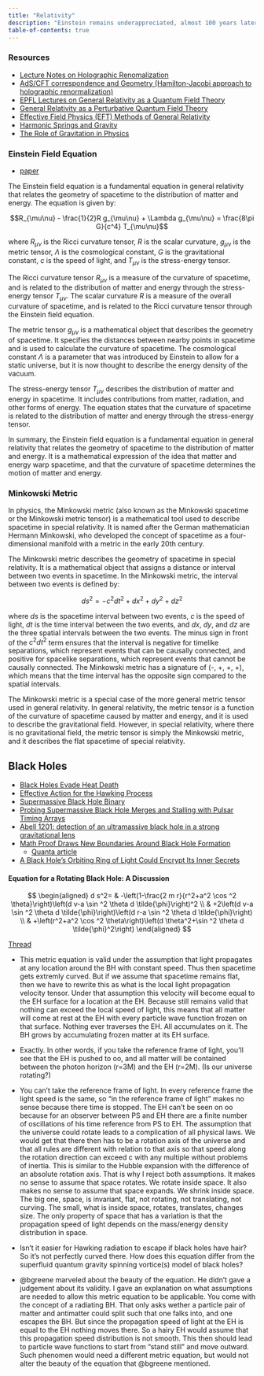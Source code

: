 ```yaml
---
title: "Relativity"
description: "Einstein remains underappreciated, almost 100 years later"
table-of-contents: true
---
```


### Resources

- [Lecture Notes on Holographic Renomalization](https://arxiv.org/abs/hep-th/0209067)
- [AdS/CFT correspondence and Geometry (Hamilton-Jacobi approach to holographic renormalization)](https://arxiv.org/abs/hep-th/0404176)
- [EPFL Lectures on General Relativity as a Quantum Field Theory](https://arxiv.org/abs/1702.00319)
- [General Relativity as a Perturbative Quantum Field Theory](https://blogs.umass.edu/grqft/)
- [Effective Field Physics (EFT) Methods of General Relativity](https://pirsa.org/23060072)
- [Harmonic Springs and Gravity](https://twitter.com/gabrielpeyre/status/1646015289023422464?s=20)
- [The Role of Gravitation in Physics](https://edition-open-sources.org/media/sources/5/Sources5.pdf)

### Einstein Field Equation

- [paper](https://www.damtp.cam.ac.uk/user/tong/gr/four.pdf)

The Einstein field equation is a fundamental equation in general relativity that relates the geometry of spacetime to the distribution of matter and energy. The equation is given by:

$$R_{\mu\nu} - \frac{1}{2}R g_{\mu\nu} + \Lambda g_{\mu\nu} = \frac{8\pi G}{c^4} T_{\mu\nu}$$

where $R_{\mu\nu}$ is the Ricci curvature tensor, $R$ is the scalar curvature, $g_{\mu\nu}$ is the metric tensor, $\Lambda$ is the cosmological constant, $G$ is the gravitational constant, $c$ is the speed of light, and $T_{\mu\nu}$ is the stress-energy tensor.

The Ricci curvature tensor $R_{\mu\nu}$ is a measure of the curvature of spacetime, and is related to the distribution of matter and energy through the stress-energy tensor $T_{\mu\nu}$. The scalar curvature $R$ is a measure of the overall curvature of spacetime, and is related to the Ricci curvature tensor through the Einstein field equation.

The metric tensor $g_{\mu\nu}$ is a mathematical object that describes the geometry of spacetime. It specifies the distances between nearby points in spacetime and is used to calculate the curvature of spacetime. The cosmological constant $\Lambda$ is a parameter that was introduced by Einstein to allow for a static universe, but it is now thought to describe the energy density of the vacuum.

The stress-energy tensor $T_{\mu\nu}$ describes the distribution of matter and energy in spacetime. It includes contributions from matter, radiation, and other forms of energy. The equation states that the curvature of spacetime is related to the distribution of matter and energy through the stress-energy tensor.

In summary, the Einstein field equation is a fundamental equation in general relativity that relates the geometry of spacetime to the distribution of matter and energy. It is a mathematical expression of the idea that matter and energy warp spacetime, and that the curvature of spacetime determines the motion of matter and energy.

### Minkowski Metric

In physics, the Minkowski metric (also known as the Minkowski spacetime or the Minkowski metric tensor) is a mathematical tool used to describe spacetime in special relativity. It is named after the German mathematician Hermann Minkowski, who developed the concept of spacetime as a four-dimensional manifold with a metric in the early 20th century.

The Minkowski metric describes the geometry of spacetime in special relativity. It is a mathematical object that assigns a distance or interval between two events in spacetime. In the Minkowski metric, the interval between two events is defined by:

$$ds^2 = -c^2 dt^2 + dx^2 + dy^2 + dz^2$$

where $ds$ is the spacetime interval between two events, $c$ is the speed of light, $dt$ is the time interval between the two events, and $dx$, $dy$, and $dz$ are the three spatial intervals between the two events. The minus sign in front of the $c^2 dt^2$ term ensures that the interval is negative for timelike separations, which represent events that can be causally connected, and positive for spacelike separations, which represent events that cannot be causally connected. The Minkowski metric has a signature of (-, +, +, +), which means that the time interval has the opposite sign compared to the spatial intervals.

The Minkowski metric is a special case of the more general metric tensor used in general relativity. In general relativity, the metric tensor is a function of the curvature of spacetime caused by matter and energy, and it is used to describe the gravitational field. However, in special relativity, where there is no gravitational field, the metric tensor is simply the Minkowski metric, and it describes the flat spacetime of special relativity.

## Black Holes

- [Black Holes Evade Heat Death](https://www.quantamagazine.org/in-new-paradox-black-holes-appear-to-evade-heat-death-20230606/) 
- [Effective Action for the Hawking Process](https://arxiv.org/pdf/2306.09019.pdf)
- [Supermassive Black Hole Binary](https://arxiv.org/abs/2306.11310)
- [Probing Supermassive Black Hole Merges and Stalling with Pulsar Timing Arrays](https://arxiv.org/abs/1901.06785)
- [Abell 1201: detection of an ultramassive black hole in a strong gravitational lens](https://academic.oup.com/mnras/article/521/3/3298/7085506)
- [Math Proof Draws New Boundaries Around Black Hole Formation](https://arxiv.org/pdf/2301.08270.pdf)
    - [Quanta article](https://www.quantamagazine.org/math-proof-draws-new-boundaries-around-black-hole-formation-20230816/)
- [A Black Hole’s Orbiting Ring of Light Could Encrypt Its Inner Secrets](https://www.quantamagazine.org/black-holes-ring-of-light-could-encrypt-its-inner-secrets-20220908/)

#### Equation for a Rotating Black Hole: A Discussion

$$
\begin{aligned}
d s^2= & -\left(1-\frac{2 m r}{r^2+a^2 \cos ^2 \theta}\right)\left(d v-a \sin ^2 \theta d \tilde{\phi}\right)^2 \\
& +2\left(d v-a \sin ^2 \theta d \tilde{\phi}\right)\left(d r-a \sin ^2 \theta d \tilde{\phi}\right) \\
& +\left(r^2+a^2 \cos ^2 \theta\right)\left(d \theta^2+\sin ^2 \theta d \tilde{\phi}^2\right)
\end{aligned}
$$

[Thread](https://twitter.com/PaulGradenwitz/status/1684032493358395392)

- This metric equation is valid under the assumption that light propagates at any location around the BH with constant speed. Thus then spacetime gets extremly curved. But if we assume that spacetime remains flat, then we have to rewrite this as what is the local light propagation velocity tensor.  Under that assumption this velocity will become equal to the EH surface for a location at the EH. Because still remains valid that nothing can exceed the local speed of light, this means that all matter will come at rest at the EH with every particle wave function frozen on that surface. Nothing ever traverses the EH. All accumulates on it. The BH grows by accumulating frozen matter at its EH surface.

- Exactly. In other words, if you take the reference frame of light, you'll see that the EH is pushed to oo, and all matter will be contained between the photon horizon (r=3M) and the EH (r=2M). (Is our universe rotating?)

- You can't take the reference frame of light. In every reference frame the light speed is the same, so "in the reference frame of light" makes no sense because there time is stopped. The EH can't be seen on oo because for an observer between PS and EH there are a finite number of oscillations of his time reference from PS to EH. The assumption that the universe could rotate leads to a complication of all physical laws. We would get that there then has to be a rotation axis of the universe and that all rules are different with relation to that axis so that speed along the rotation direction can exceed c with any multiple without problems of inertia. This is similar to the Hubble expansion with the difference of an absolute rotation axis. That is why I reject both assumptions. It makes no sense to assume that space rotates. We rotate inside space. It also makes no sense to assume that space expands. We shrink inside space. The big one, space, is invariant, flat, not rotating, not translating, not curving. The small, what is inside space, rotates, translates, changes size. The only property of space that has a variation is that the propagation speed of light depends on the mass/energy density distribution in space.

- Isn't it easier for Hawking radiation to escape if black holes have hair? So it's not perfectly curved there. How does this equation differ from the superfluid quantum gravity spinning vortice(s) model of black holes?

- @bgreene marveled about the beauty of the equation. He didn't gave a judgement about its validity. I gave an explanation on what assumptions are needed to allow this metric equation to be applicable. You come with the concept of a radiating BH. That only asks wether a particle pair of matter and antimatter could split such that one falks into, and one escapes the BH. But since the propagation speed of light at the EH is equal to the EH nothing moves there. So a hairy EH would assume that this propagation speed distribution is not smooth. This then should lead to particle wave functions to start from "stand still" and move outward. Such phenomen would need a different metric equation, but would not alter the beauty of the equation that @bgreene mentioned.